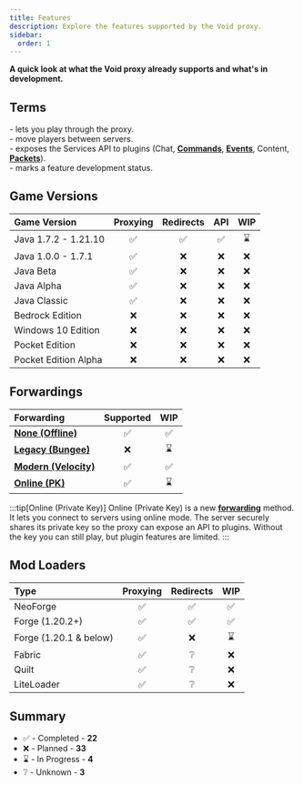 ```yaml
---
title: Features
description: Explore the features supported by the Void proxy.
sidebar:
  order: 1
---
```



**A quick look at what the Void proxy already supports and what's in development.**

## Terms
<Badge text="Proxying" variant="tip" /> - lets you play through the proxy.  
<Badge text="Redirects" variant="tip" /> - move players between servers.  
<Badge text="API" variant="tip" /> - exposes the Services API to plugins (Chat, [**Commands**](/docs/developing-plugins/commands), [**Events**](/docs/developing-plugins/events/listening-to-events), Content, [**Packets**](/docs/developing-plugins/network/packets)).  
<Badge text="WIP" variant="tip" /> - marks a feature development status.

## Game Versions
| Game Version         | Proxying | Redirects | API      | WIP      |
| :------------------- | :------: | :------:  | :------: | :------: |
| Java 1.7.2 - 1.21.10 | &#x2705; | &#x2705;  | &#x2705; | &#x231B; |
| Java 1.0.0 - 1.7.1   | &#x2705; | &#x274C;  | &#x274C; | &#x274C; |
| Java Beta            | &#x2705; | &#x274C;  | &#x274C; | &#x274C; |
| Java Alpha           | &#x2705; | &#x274C;  | &#x274C; | &#x274C; |
| Java Classic         | &#x2705; | &#x274C;  | &#x274C; | &#x274C; |
| Bedrock Edition      | &#x274C; | &#x274C;  | &#x274C; | &#x274C; |
| Windows 10 Edition   | &#x274C; | &#x274C;  | &#x274C; | &#x274C; |
| Pocket Edition       | &#x274C; | &#x274C;  | &#x274C; | &#x274C; |
| Pocket Edition Alpha | &#x274C; | &#x274C;  | &#x274C; | &#x274C; |

## Forwardings
| Forwarding                                                  | Supported | WIP      |
| :---------------------------------------------------------- | :------:  | :------: |
| [**None (Offline)**](/docs/forwardings/forwarding-overview) | &#x2705;  | &#x2705; |
| [**Legacy (Bungee)**](/docs/forwardings/legacy)             | &#x274C;  | &#x231B; |
| [**Modern (Velocity)**](/docs/forwardings/modern)           | &#x2705;  | &#x2705; |
| [**Online (PK)**](/docs/forwardings/online)                 | &#x2705;  | &#x231B; |

:::tip[Online (Private Key)]
Online (Private Key) is a new [**forwarding**](/docs/forwardings/online) method.
It lets you connect to servers using online mode.
The server securely shares its private key so the proxy can expose an API to plugins.
Without the key you can still play, but plugin features are limited.
:::

## Mod Loaders
| Type                   | Proxying | Redirects | WIP      |
| :--------------------- | :------: | :------:  | :------: |
| NeoForge               | &#x2705; | &#x2705;  | &#x2705; |
| Forge (1.20.2+)        | &#x2705; | &#x2705;  | &#x2705; |
| Forge (1.20.1 & below) | &#x2705; | &#x274C;  | &#x231B; |
| Fabric                 | &#x2705; | &#x2754;  | &#x274C; |
| Quilt                  | &#x2705; | &#x2754;  | &#x274C; |
| LiteLoader             | &#x2705; | &#x2754;  | &#x274C; |

## Summary
- &#x2705; - Completed - **22**
- &#x274C; - Planned - **33**
- &#x231B; - In Progress - **4**
- &#x2754; - Unknown - **3**